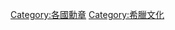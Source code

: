 {{commonscat|Orders, decorations and medals of Greece}}
[[Category:各國勳章|Category:各國勳章]]
[[Category:希臘文化|Category:希臘文化]]